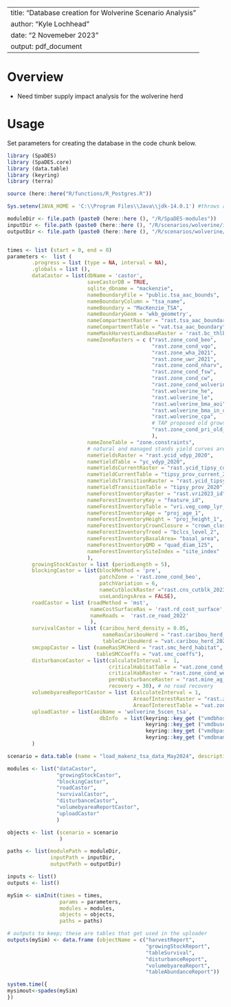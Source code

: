 <!--
Copyright 2020 Province of British Columbia
 
Licensed under the Apache License, Version 2.0 (the "License");
you may not use this file except in compliance with the License.
You may obtain a copy of the License at
 
http://www.apache.org/licenses/LICENSE-2.0
 
Unless required by applicable law or agreed to in writing, software distributed under the License is distributed on an "AS IS" BASIS,
WITHOUT WARRANTIES OR CONDITIONS OF ANY KIND, either express or implied.
See the License for the specific language governing permissions and limitations under the License.-->

---
title: "Database creation for Wolverine Scenario Analysis"
author: "Kyle Lochhead"
date: "2 Novemeber 2023"
output: pdf_document
---

# Overview
-	Need timber supply impact analysis for the wolverine herd


# Usage
Set parameters for creating the database in the code chunk below.

```r
library (SpaDES)
library (SpaDES.core)
library (data.table)
library (keyring)
library (terra)

source (here::here("R/functions/R_Postgres.R"))

Sys.setenv(JAVA_HOME = 'C:\\Program Files\\Java\\jdk-14.0.1') #throws an error if pointing to different version of java (i.e., 32 vs 64 bit)

moduleDir <- file.path (paste0 (here::here (), "/R/SpaDES-modules"))
inputDir <- file.path (paste0 (here::here (), "/R/scenarios/wolverine/inputs")) %>% reproducible::checkPath (create = TRUE)
outputDir <- file.path (paste0 (here::here (), "/R/scenarios/wolverine/outputs")) %>% reproducible::checkPath (create = TRUE)


times <- list (start = 0, end = 0)
parameters <-  list (
        .progress = list (type = NA, interval = NA),
        .globals = list (),
        dataCastor = list(dbName = 'castor',
                          saveCastorDB = TRUE,
                          sqlite_dbname = "mackenzie", 
                          nameBoundaryFile = "public.tsa_aac_bounds", 
                          nameBoundaryColumn = "tsa_name", 
                          nameBoundary = "MacKenzie_TSA", 
                          nameBoundaryGeom = 'wkb_geometry',
                          nameCompartmentRaster = "rast.tsa_aac_boundary", 
                          nameCompartmentTable = "vat.tsa_aac_boundary", 
                          nameMaskHarvestLandbaseRaster = 'rast.bc_thlb2022', 
                          nameZoneRasters = c ("rast.zone_cond_beo", 
                                               "rast.zone_cond_vqo", 
                                               "rast.zone_wha_2021", 
                                               "rast.zone_uwr_2021",  
                                               "rast.zone_cond_nharv", 
                                               "rast.zone_cond_fsw", 
                                               "rast.zone_cond_cw",
                                               "rast.zone_cond_wolverine_crit",
                                               "rast.wolverine_he",
                                               "rast.wolverine_le",
                                               "rast.wolverine_bma_aoi",
                                               "rast.wolverine_bma_in_cpa",
                                               "rast.wolverine_cpa",
                                               # TAP proposed old growth deferral areas
                                               "rast.zone_cond_pri_old_deferral"
                                               ),
                          nameZoneTable = "zone.constraints", 
                          # natural and managed stands yield curves are the same    
                          nameYieldsRaster = "rast.ycid_vdyp_2020", 
                          nameYieldTable = "yc_vdyp_2020", 
                          nameYieldsCurrentRaster = "rast.ycid_tipsy_current_2020",
                          nameYieldCurrentTable = "tipsy_prov_current_2020",
                          nameYieldsTransitionRaster = "rast.ycid_tipsy_prov_2020", 
                          nameYieldTransitionTable = "tipsy_prov_2020",  
                          nameForestInventoryRaster = "rast.vri2023_id", 
                          nameForestInventoryKey = "feature_id", 
                          nameForestInventoryTable = "vri.veg_comp_lyr_r1_poly2023",
                          nameForestInventoryAge = "proj_age_1",  
                          nameForestInventoryHeight = "proj_height_1",
                          nameForestInventoryCrownClosure = "crown_closure",                             
                          nameForestInventoryTreed = "bclcs_level_2",
                          nameForestInventoryBasalArea= "basal_area",
                          nameForestInventoryQMD = "quad_diam_125",
                          nameForestInventorySiteIndex = "site_index" 
                          ),
        growingStockCastor = list (periodLength = 5),
        blockingCastor = list(blockMethod = 'pre', 
                              patchZone = 'rast.zone_cond_beo',
                              patchVariation = 6,
                              nameCutblockRaster ="rast.cns_cutblk_2023",
                              useLandingsArea = FALSE),
        roadCastor = list (roadMethod = 'mst',
                           nameCostSurfaceRas = 'rast.rd_cost_surface',
                           nameRoads =  'rast.ce_road_2022'
                           ),
        survivalCastor = list (caribou_herd_density = 0.05, 
                               nameRasCaribouHerd = "rast.caribou_herd_20220725", 
                               tableCaribouHerd = "vat.caribou_herd_20220725"),
        smcpopCastor = list (nameRasSMCHerd = "rast.smc_herd_habitat", 
                             tableSMCCoeffs = "vat.smc_coeffs"),
        disturbanceCastor = list(calculateInterval =  1, 
                                 criticalHabitatTable = "vat.zone_cond_wolverine_crit",
                                 criticalHabRaster = "rast.zone_cond_wolverine_crit",
                                 permDisturbanceRaster = "rast.mine_ag_wind_rail",
                                 recovery = 30), # no road recovery
        volumebyareaReportCastor = list (calculateInterval = 1,
                                         AreaofInterestRaster = "rast.zone_cond_wolverine_crit",
                                         AreaofInterestTable = "vat.zone_cond_wolverine_crit"),
        uploadCastor = list(aoiName = 'wolverine_5scen_tsa',
                              dbInfo  = list(keyring::key_get ("vmdbhost", keyring="postgreSQL"),
                                             keyring::key_get ("vmdbuser", keyring="postgreSQL"),
                                             keyring::key_get ("vmdbpass", keyring="postgreSQL"), 
                                             keyring::key_get ("vmdbname", keyring="postgreSQL")))
        )

scenario = data.table (name = "load_makenz_tsa_data_May2024", description = "dataCastor output")

modules <- list("dataCastor",
                "growingStockCastor",
                "blockingCastor", 
                "roadCastor",
                "survivalCastor",
                "disturbanceCastor",
                "volumebyareaReportCastor",
                "uploadCastor"
                )

objects <- list (scenario = scenario
                 )

paths <- list(modulePath = moduleDir,
              inputPath = inputDir,
              outputPath = outputDir)

inputs <- list()
outputs <- list()

mySim <- simInit(times = times, 
                 params = parameters, 
                 modules = modules,
                 objects = objects,
                 paths = paths)

# outputs to keep; these are tables that get used in the uploader
outputs(mySim) <- data.frame (objectName = c("harvestReport",
                                             "growingStockReport",
                                             "tableSurvival",
                                             "disturbanceReport",
                                             "volumebyareaReport",
                                             "tableAbundanceReport"))

system.time({
mysimout<-spades(mySim)
})

```

